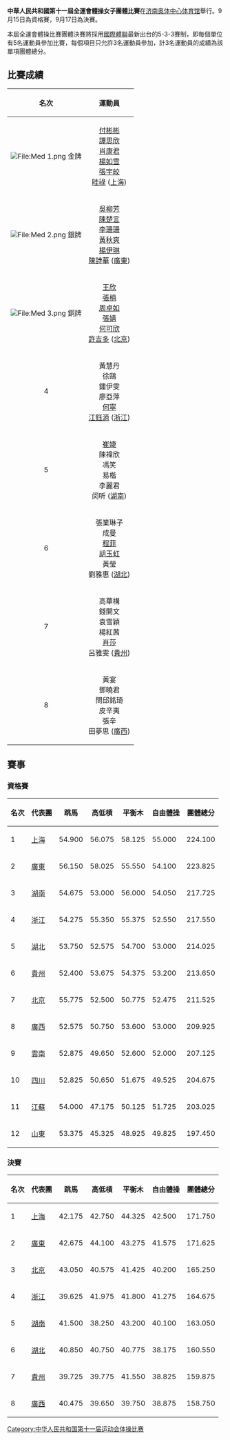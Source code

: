 '''中華人民共和國第十一屆全運會體操女子團體比賽'''在[[济南奥体中心体育馆|济南奥体中心体育馆]]舉行。9月15日為資格賽，9月17日為決賽。

本屆全運會體操比賽團體決賽將採用[[國際體聯|國際體聯]]最新出台的5-3-3賽制，即每個單位有5名運動員參加比賽，每個項目只允許3名運動員參加，計3名運動員的成績為該單項團體總分。

==比賽成績==
{| class="wikitable"
|- bgcolor="#efefef"
!align="center"|'''名次'''
!align="center"|'''運動員'''
|-
| bgcolor="gold" | [[File:Med_1.png|File:Med 1.png]] 金牌
| [[付彬彬|付彬彬]]<br>[[譚思欣|譚思欣]]<br>[[肖康君|肖康君]]<br>[[楊如雪|楊如雪]]<br>[[張宇皎|張宇皎]]<br>[[眭祿|眭祿]] ([[上海|上海]])
|-
| bgcolor="silver" | [[File:Med_2.png|File:Med 2.png]] 銀牌
| [[吳柳芳|吳柳芳]]<br>[[陳楚言|陳楚言]]<br>[[李珊珊_(體操運動員)|李珊珊]]<br>[[黃秋爽|黃秋爽]]<br>[[楊伊琳|楊伊琳]]<br>[[陳詩華|陳詩華]] ([[廣東|廣東]])
|-
| bgcolor="cc9966" | [[File:Med_3.png|File:Med 3.png]] 銅牌
| [[王欣|王欣]]<br>[[张楠_(体操运动员)|張楠]]<br>[[周卓如|周卓如]]<br>[[張婧|張婧]]<br>[[何可欣|何可欣]]<br>[[許吉多|許吉多]] ([[北京|北京]])
|-
|4
|黃慧丹<br>徐鷗<br>鍾伊雯<br>廖亞萍<br>[[何寧|何寧]]<br>[[江鈺源|江鈺源]] ([[浙江|浙江]])
|-
|5 
|[[崔婕|崔婕]]<br>陳褘欣<br>馮笑<br>易楷<br>李麗君<br>闵听 ([[湖南|湖南]])
|-
|6
|張業琳子<br>成曼<br>[[程菲|程菲]]<br>[[胡玉虹|胡玉虹]]<br>黃瑩<br>劉雅惠 ([[湖北|湖北]])
|-
|7
|高華構<br>錢開文<br>袁雪穎<br>楊紅茜<br>[[肖莎|肖莎]]<br>呂雅雯 ([[貴州|貴州]])
|-
|8
|黃宴<br>鄧曉君<br>問邱銘琦<br>皮辛夷<br>張辛<br>田夢思 ([[廣西|廣西]])
|}

==賽事==
===資格賽===
{| class="wikitable sortable" style="text-align:center; font-size: small;"
!名次||代表團||跳馬||高低槓||平衡木||自由體操||團體總分
|- 
|1||align=left| [[上海|上海]]||54.900||56.075||58.125||55.000||224.100
|-
|2||align=left| [[廣東|廣東]]||56.150||58.025||55.550||54.100||223.825
|-
|3||align=left| [[湖南|湖南]]||54.675||53.000||56.000||54.050||217.725
|-
|4||align=left| [[浙江|浙江]]||54.275||55.350||55.375||52.550||217.550
|-
|5||align=left| [[湖北|湖北]]||53.750||52.575||54.700||53.000||214.025
|-
|6||align=left| [[貴州|貴州]]||52.400||53.675||54.375||53.200||213.650
|-
|7||align=left| [[北京|北京]]||55.775||52.500||50.775||52.475||211.525
|-
|8||align=left| [[廣西|廣西]]||52.575||50.750||53.600||53.000||209.925
|-
|9||align=left| [[雲南|雲南]]||52.875||49.650||52.600||52.000||207.125
|-
|10||align=left| [[四川|四川]]||52.825||50.650||51.675||49.525||204.675
|-
|11||align=left| [[江蘇|江蘇]]||54.000||47.175||50.125||51.725||203.025
|-
|12||align=left| [[山東|山東]]||53.375||45.325||48.925||49.825||197.450
|}

===決賽===
{| class="wikitable sortable" style="text-align:center; font-size: small;"
!名次||代表團||跳馬||高低槓||平衡木||自由體操||團體總分
|- 
|1||align=left| [[上海|上海]]||42.175||42.750||44.325||42.500||171.750
|-
|2||align=left| [[廣東|廣東]]||42.675||44.100||43.275||41.575||171.625
|-
|3||align=left| [[北京|北京]]||43.050||40.575||41.425||40.200||165.250
|-
|4||align=left| [[浙江|浙江]]||39.625||41.975||41.800||41.275||164.675
|-
|5||align=left| [[湖南|湖南]]||41.500||38.250||43.200||40.100||163.050
|-
|6||align=left| [[湖北|湖北]]||40.850||40.750||40.775||38.175||160.550
|-
|7||align=left| [[貴州|貴州]]||39.725||39.775||41.550||38.825||159.875
|-
|8||align=left| [[廣西|廣西]]||40.475||39.650||39.750||38.875||158.750
|}

[[Category:中华人民共和国第十一届运动会体操比赛|Category:中华人民共和国第十一届运动会体操比赛]]